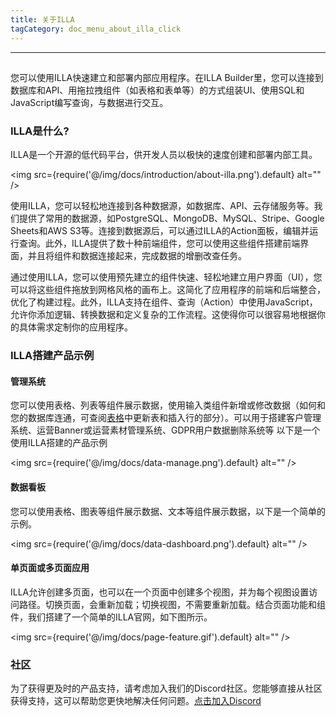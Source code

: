 ```yaml
---
title: 关于ILLA
tagCategory: doc_menu_about_illa_click
---
```

---

## <Heading hidden>关于ILLA</Heading>

您可以使用ILLA快速建立和部署内部应用程序。在ILLA Builder里，您可以连接到数据库和API、用拖拉拽组件（如表格和表单等）的方式组装UI、使用SQL和JavaScript编写查询，与数据进行交互。

### ILLA是什么?

ILLA是一个开源的低代码平台，供开发人员以极快的速度创建和部署内部工具。

<img
  src={require('@/img/docs/introduction/about-illa.png').default}
  alt=""
/>

使用ILLA，您可以轻松地连接到各种数据源，如数据库、API、云存储服务等。我们提供了常用的数据源，如PostgreSQL、MongoDB、MySQL、Stripe、Google Sheets和AWS S3等。连接到数据源后，可以通过ILLA的Action面板，编辑并运行查询。此外，ILLA提供了数十种前端组件，您可以使用这些组件搭建前端界面，并且将组件和数据连接起来，完成数据的增删改查任务。

通过使用ILLA，您可以使用预先建立的组件快速、轻松地建立用户界面（UI），您可以将这些组件拖放到网格风格的画布上。这简化了应用程序的前端和后端整合，优化了构建过程。此外，ILLA支持在组件、查询（Action）中使用JavaScript，允许你添加逻辑、转换数据和定义复杂的工作流程。这使得你可以很容易地根据你的具体需求定制你的应用程序。

### ILLA搭建产品示例

#### 管理系统
您可以使用表格、列表等组件展示数据，使用输入类组件新增或修改数据（如何和您的数据库连通，可查阅[表格](https://www.illacloud.com/zh-CN/docs/table)中更新表和插入行的部分）。可以用于搭建客户管理系统、运营Banner或运营素材管理系统、GDPR用户数据删除系统等
以下是一个使用ILLA搭建的产品示例

<img
  src={require('@/img/docs/data-manage.png').default}
  alt=""
/>

#### 数据看板
您可以使用表格、图表等组件展示数据、文本等组件展示数据，以下是一个简单的示例。

<img
  src={require('@/img/docs/data-dashboard.png').default}
  alt=""
/>

#### 单页面或多页面应用
ILLA允许创建多页面，也可以在一个页面中创建多个视图，并为每个视图设置访问路径。切换页面，会重新加载；切换视图，不需要重新加载。结合页面功能和组件，我们搭建了一个简单的ILLA官网，如下图所示。

<img
  src={require('@/img/docs/page-feature.gif').default}
  alt=""
/>

### 社区

为了获得更及时的产品支持，请考虑加入我们的Discord社区。您能够直接从社区获得支持，这可以帮助您更快地解决任何问题。[点击加入Discord](https://discord.com/invite/zKf3WKCufR)
